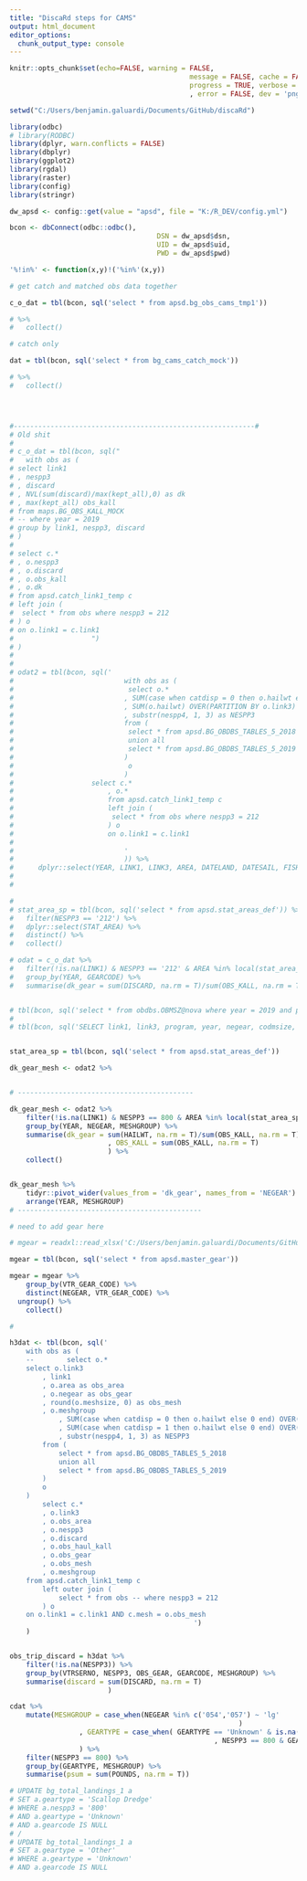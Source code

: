 ```yaml
---
title: "DiscaRd steps for CAMS"
output: html_document
editor_options: 
  chunk_output_type: console
---
```


```r
knitr::opts_chunk$set(echo=FALSE, warning = FALSE, 
											message = FALSE, cache = FALSE,
											progress = TRUE, verbose = FALSE, comment = F
											, error = FALSE, dev = 'png', dpi = 200)
```

```r

setwd("C:/Users/benjamin.galuardi/Documents/GitHub/discaRd")

library(odbc)
# library(RODBC)
library(dplyr, warn.conflicts = FALSE)
library(dbplyr)
library(ggplot2)
library(rgdal)
library(raster)
library(config)
library(stringr)

dw_apsd <- config::get(value = "apsd", file = "K:/R_DEV/config.yml")

bcon <- dbConnect(odbc::odbc(), 
									DSN = dw_apsd$dsn, 
									UID = dw_apsd$uid, 
									PWD = dw_apsd$pwd)


```

```r

'%!in%' <- function(x,y)!('%in%'(x,y))

# get catch and matched obs data together

c_o_dat = tbl(bcon, sql('select * from apsd.bg_obs_cams_tmp1')) 

# %>% 
# 	collect()

# catch only

dat = tbl(bcon, sql('select * from bg_cams_catch_mock'))

# %>% 
# 	collect()




#-----------------------------------------------------------#
# Old shit
# 
# c_o_dat = tbl(bcon, sql("
# 	with obs as (
# select link1
# , nespp3
# , discard
# , NVL(sum(discard)/max(kept_all),0) as dk
# , max(kept_all) obs_kall
# from maps.BG_OBS_KALL_MOCK
# -- where year = 2019
# group by link1, nespp3, discard
# )
# 
# select c.*
# , o.nespp3
# , o.discard
# , o.obs_kall
# , o.dk
# from apsd.catch_link1_temp c
# left join (
#  select * from obs where nespp3 = 212 
# ) o
# on o.link1 = c.link1
# 					")
# )
# 
# 
# odat2 = tbl(bcon, sql('
# 							with obs as (
# 							 select o.*
# 							, SUM(case when catdisp = 0 then o.hailwt else 0 end) OVER(PARTITION BY o.link3) as discard
# 							, SUM(o.hailwt) OVER(PARTITION BY o.link3) as obs_kall
# 							, substr(nespp4, 1, 3) as NESPP3
# 							from (
# 							 select * from apsd.BG_OBDBS_TABLES_5_2018
# 							 union all
# 							 select * from apsd.BG_OBDBS_TABLES_5_2019
# 							)
# 							 o
# 							)
# 					select c.*
# 						, o.*
# 						from apsd.catch_link1_temp c
# 						left join (
# 						 select * from obs where nespp3 = 212 
# 						) o
# 						on o.link1 = c.link1		
# 							
# 							'
# 							)) %>% 
# 	   dplyr::select(YEAR, LINK1, LINK3, AREA, DATELAND, DATESAIL, FISHDISP, CATDISP, GEARCAT, HAILWT, LIVEWT, OBS_KALL, DISCARD, NESPP4, NESPP3, NEGEAR,MESHSIZE, MESHGROUP, GEARTYPE, ACCESSAREA, VMSCODE) 
# 
# 


```

```r
# 
# stat_area_sp = tbl(bcon, sql('select * from apsd.stat_areas_def')) %>% 
# 	filter(NESPP3 == '212') %>% 
# 	dplyr::select(STAT_AREA) %>% 
# 	distinct() %>% 
# 	collect()

# odat = c_o_dat %>% 
# 	filter(!is.na(LINK1) & NESPP3 == '212' & AREA %in% local(stat_area_sp[["stat_area"]])) %>% 
# 	group_by(YEAR, GEARCODE) %>% 
# 	summarise(dk_gear = sum(DISCARD, na.rm = T)/sum(OBS_KALL, na.rm = T))


# tbl(bcon, sql('select * from obdbs.OBMSZ@nova where year = 2019 and program <> 000')	)
# 
# tbl(bcon, sql('SELECT link1, link3, program, year, negear, codmsize, linermsize FROM obdbs.obotgh@nova where year = 2019 and program <> 000'))


stat_area_sp = tbl(bcon, sql('select * from apsd.stat_areas_def'))

dk_gear_mesh <- odat2 %>% 


# -------------------------------------------

dk_gear_mesh <- odat2 %>% 
	filter(!is.na(LINK1) & NESPP3 == 800 & AREA %in% local(stat_area_sp[["STAT_AREA"]]) ) %>% 
	group_by(YEAR, NEGEAR, MESHGROUP) %>% 
	summarise(dk_gear = sum(HAILWT, na.rm = T)/sum(OBS_KALL, na.rm = T)
						, OBS_KALL = sum(OBS_KALL, na.rm = T)
						) %>% 
	collect()


dk_gear_mesh %>% 
	tidyr::pivot_wider(values_from = 'dk_gear', names_from = 'NEGEAR') %>% 
	arrange(YEAR, MESHGROUP)
# ---------------------------------------------

```

```r

# need to add gear here

# mgear = readxl::read_xlsx('C:/Users/benjamin.galuardi/Documents/GitHub/discaRd/CAMS/GAR master gear codes.xlsx')

mgear = tbl(bcon, sql('select * from apsd.master_gear'))

mgear = mgear %>% 
	group_by(VTR_GEAR_CODE) %>% 
	distinct(NEGEAR, VTR_GEAR_CODE) %>% 
  ungroup() %>% 
	collect()

# 

h3dat <- tbl(bcon, sql('
	with obs as (
	--        select o.*
	select o.link3
	    , link1
	    , o.area as obs_area
	    , o.negear as obs_gear
	    , round(o.meshsize, 0) as obs_mesh
	    , o.meshgroup
	        , SUM(case when catdisp = 0 then o.hailwt else 0 end) OVER(PARTITION BY o.link3) as discard
	        , SUM(case when catdisp = 1 then o.hailwt else 0 end) OVER(PARTITION BY o.link3) as obs_haul_kall
	        , substr(nespp4, 1, 3) as NESPP3
	    from (
	        select * from apsd.BG_OBDBS_TABLES_5_2018
	        union all
	        select * from apsd.BG_OBDBS_TABLES_5_2019
	    )
	    o
	)
	    select c.*
	    , o.link3
	    , o.obs_area
	    , o.nespp3
	    , o.discard
	    , o.obs_haul_kall
	    , o.obs_gear 
	    , o.obs_mesh
	    , o.meshgroup
	from apsd.catch_link1_temp c
	    left outer join (
	        select * from obs -- where nespp3 = 212 
	    ) o
	on o.link1 = c.link1 AND c.mesh = o.obs_mesh											 
											 ')
	)


obs_trip_discard = h3dat %>% 
	filter(!is.na(NESPP3)) %>% 
	group_by(VTRSERNO, NESPP3, OBS_GEAR, GEARCODE, MESHGROUP) %>% 
	summarise(discard = sum(DISCARD, na.rm = T)
						)


```


```r
cdat %>% 
	mutate(MESHGROUP = case_when(NEGEAR %in% c('054','057') ~ 'lg'
														)
				 , GEARTYPE = case_when( GEARTYPE == 'Unknown' & is.na(GEARTYPE) ~ 'Other'
				 					              , NESPP3 == 800 & GEARTYPE == 'Unknown' & is.na(GEARTYPE) ~ 'Scallop Dredge')
				 ) %>%
	filter(NESPP3 == 800) %>% 
	group_by(GEARTYPE, MESHGROUP) %>% 
	summarise(psum = sum(POUNDS, na.rm = T))

# UPDATE bg_total_landings_1 a
# SET a.geartype = 'Scallop Dredge'
# WHERE a.nespp3 = '800' 
# AND a.geartype = 'Unknown'
# AND a.gearcode IS NULL	
# /
# UPDATE bg_total_landings_1 a
# SET a.geartype = 'Other'
# WHERE a.geartype = 'Unknown'
# AND a.gearcode IS NULL	

```

